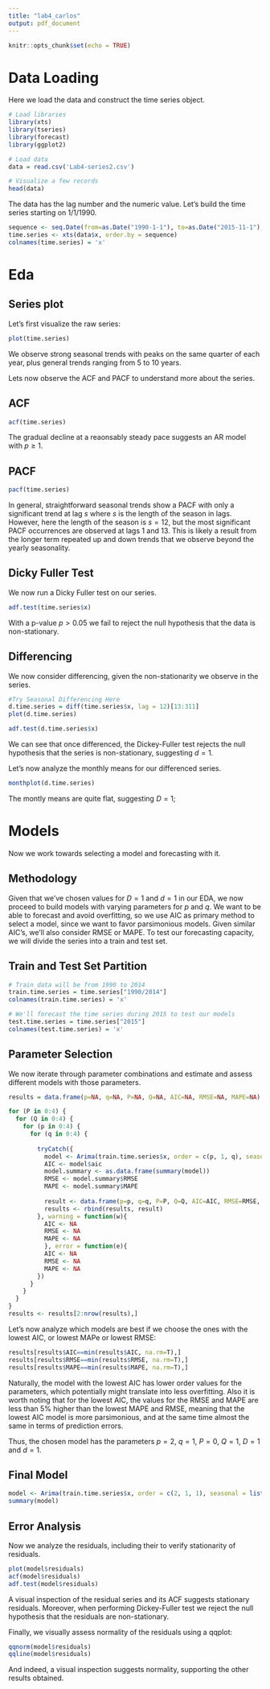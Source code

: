 ```yaml
---
title: "lab4_carlos"
output: pdf_document
---
```


```r
knitr::opts_chunk$set(echo = TRUE)
```

# Data Loading

Here we load the data and construct the time series object.

```r
# Load libraries
library(xts)
library(tseries)
library(forecast)
library(ggplot2)

# Load data
data = read.csv('Lab4-series2.csv')

# Visualize a few records
head(data)

```

The data has the lag number and the numeric value. Let's build the time series starting on 1/1/1990.

```r
sequence <- seq.Date(from=as.Date("1990-1-1"), to=as.Date("2015-11-1"), by="month")
time.series <- xts(data$x, order.by = sequence)
colnames(time.series) = 'x'
```

# Eda

## Series plot

Let's first visualize the raw series:

```r
plot(time.series)
```

We observe strong seasonal trends with peaks on the same quarter of each year, plus general trends ranging from 5 to 10 years.

Lets now observe the ACF and PACF to understand more about the series.

## ACF


```r
acf(time.series)
```

The gradual decline at a reaonsably steady pace suggests an AR model with $p \ge 1$.

## PACF

```r
pacf(time.series)
```

In general, straightforward seasonal trends show a PACF with only a significant trend at lag $s$ where $s$ is the length of the season in lags. However, here the length of the season is $s = 12$, but the most significant PACF occurrences are observed at lags $1$ and $13$. This is likely a result from the longer term repeated up and down trends that we observe beyond the yearly seasonality. 

## Dicky Fuller Test

We now run a Dicky Fuller test on our series.

```r
adf.test(time.series$x)
```
With a p-value $p > 0.05$ we fail to reject the null hypothesis that the data is non-stationary. 

## Differencing

We now consider differencing, given the non-stationarity we observe in the series.

```r
#Try Seasonal Differencing Here
d.time.series = diff(time.series$x, lag = 12)[13:311]
plot(d.time.series)
```

```r
adf.test(d.time.series$x)
```

We can see that once differenced, the Dickey-Fuller test rejects the null hypothesis that the series is non-stationary, suggesting $d = 1$. 

Let's now analyze the monthly means for our differenced series.

```r
monthplot(d.time.series)

```

The montly means are quite flat, suggesting $D = 1$;


# Models

Now we work towards selecting a model and forecasting with it.

## Methodology

Given that we've chosen values for $D = 1$ and $d = 1$  in our EDA, we now proceed to build models with varying parameters for $p$ and $q$. We want to be able to forecast and avoid overfitting, so we use AIC as primary method to select a model, since we want to favor parsimonious models. Given similar AIC's, we'll also consider RMSE or MAPE. To test our forecasting capacity, we will divide the series into a train and test set.

## Train and Test Set Partition

```r
# Train data will be from 1990 to 2014
train.time.series = time.series["1990/2014"]
colnames(train.time.series) = 'x'

# We'll forecast the time series during 2015 to test our models
test.time.series = time.series["2015"]
colnames(test.time.series) = 'x'
```

## Parameter Selection

We now iterate through parameter combinations and estimate and assess different models with those parameters.

```r
results = data.frame(p=NA, q=NA, P=NA, Q=NA, AIC=NA, RMSE=NA, MAPE=NA)

for (P in 0:4) {
  for (Q in 0:4) {
    for (p in 0:4) {
      for (q in 0:4) {
        
        tryCatch({
          model <- Arima(train.time.series$x, order = c(p, 1, q), seasonal = list(order = c(P,1,Q), period = 12), method = 'ML')
          AIC <- model$aic
          model.summary <- as.data.frame(summary(model))
          RMSE <- model.summary$RMSE
          MAPE <- model.summary$MAPE
          
          result <- data.frame(p=p, q=q, P=P, Q=Q, AIC=AIC, RMSE=RMSE, MAPE=MAPE)
          results <- rbind(results, result)
        }, warning = function(w){
          AIC <- NA
          RMSE <- NA
          MAPE <- NA
          }, error = function(e){
          AIC <- NA
          RMSE <- NA
          MAPE <- NA
        })
      }
    }
  }
}
results <- results[2:nrow(results),]

```

Let's now analyze which models are best if we choose the ones with the lowest AIC, or lowest MAPe or lowest RMSE:

```r
results[results$AIC==min(results$AIC, na.rm=T),]
results[results$RMSE==min(results$RMSE, na.rm=T),]
results[results$MAPE==min(results$MAPE, na.rm=T),]
```


Naturally, the model with the lowest AIC has lower order values for the parameters, which potentially might translate into less overfitting. Also it is worth noting that for the lowest AIC, the values for the RMSE and MAPE are less than 5% higher than the lowest MAPE and RMSE, meaning that the lowest AIC model is more parsimonious, and at the same time almost the same in terms of prediction errors. 

Thus, the chosen model has the parameters $p = 2$, $q = 1$, $P = 0$, $Q = 1$, $D = 1$ and $d = 1$.

## Final Model

```r
model <- Arima(train.time.series$x, order = c(2, 1, 1), seasonal = list(order = c(0, 1,1), period = 12), method = 'ML')
summary(model)
```

## Error Analysis

Now we analyze the residuals, including their to verify stationarity of residuals.

```r
plot(model$residuals)
acf(model$residuals)
adf.test(model$residuals)
```

A visual inspection of the residual series and its ACF suggests stationary residuals. Moreover, when performing Dickey-Fuller test we reject the null hypothesis that the residuals are non-stationary.

Finally, we visually assess normality of the residuals using a qqplot:

```r
qqnorm(model$residuals)
qqline(model$residuals)
```

And indeed, a visual inspection suggests normality, supporting the other results obtained.

